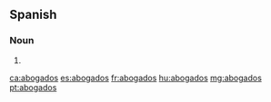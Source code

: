 ==Spanish==

===Noun===
{{head|es|noun form|g=m-p}}

# {{plural of|abogado|lang=es}}

[[ca:abogados]]
[[es:abogados]]
[[fr:abogados]]
[[hu:abogados]]
[[mg:abogados]]
[[pt:abogados]]